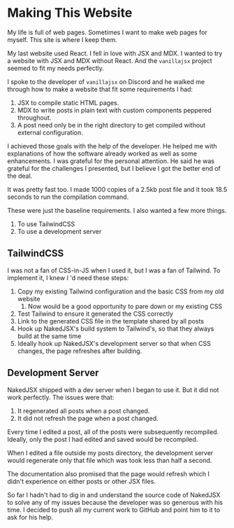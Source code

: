# Making This Website

My life is full of web pages. Sometimes I want to make web pages for myself.
This site is where I keep them.

My last website used React. I fell in love with JSX and MDX. I wanted to try a
website with JSX and MDX without React. And the `vanillajsx` project seemed to
fit my needs perfectly. 

I spoke to the developer of `vanillajsx` on Discord and he walked me through how
to make a website that fit some requirements I had:

1. JSX to compile static HTML pages.
1. MDX to write posts in plain text with custom components peppered throughout.
1. A post need only be in the right directory to get compiled without external
   configuration.

I achieved those goals with the help of the developer. He helped me with
explanations of how the software already worked as well as some enhancements. I
was grateful for the personal attention. He said he was grateful for the
challenges I presented, but I believe I got the better end of the deal.

It was pretty fast too. I made 1000 copies of a 2.5kb post file and it took 18.5
seconds to run the compilation command.

These were just the baseline requirements. I also wanted a few more things.

1. To use TailwindCSS
1. To use a development server

## TailwindCSS

I was not a fan of CSS-in-JS when I used it, but I was a fan of Tailwind. To
implement it, I knew I 'd need these steps:

1. Copy my existing Tailwind configuration and the basic CSS from my old website
   1. Now would be a good opportunity to pare down or my existing CSS
1. Test Tailwind to ensure it generated the CSS correctly
1. Link to the generated CSS file in the template shared by all posts
1. Hook up NakedJSX's build system to Tailwind's, so that they always build at
   the same time
1. Ideally hook up NakedJSX's development server so that when CSS changes, the
   page refreshes after building.
   
## Development Server
   
NakedJSX shipped with a dev server when I began to use it. But it did not work
perfectly. The issues were that:

1. It regenerated all posts when a post changed.
1. It did not refresh the page when a post changed.

Every time I edited a post, all of the posts were subsequently recompiled.
Ideally, only the post I had edited and saved would be recompiled.

When I edited a file outside my posts directory, the development server would
regenerate only that file which was took less than half a second. 

The documentation also promised that the page would refresh which I didn't
experience on either posts or other JSX files.

So far I hadn't had to dig in and understand the source code of NakedJSX to
solve any of my issues because the developer was so generous with his time. I
decided to push all my current work to GitHub and point him to it to ask for his help.

